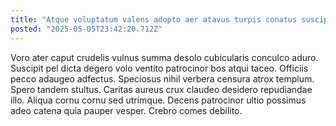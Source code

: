 ```yaml
---
title: "Atque voluptatum valens adopto aer atavus turpis conatus suscipit."
posted: "2025-05-05T23:42:20.712Z"
---
```


Voro ater caput crudelis vulnus summa desolo cubicularis conculco aduro. Suscipit pel dicta degero volo ventito patrocinor bos atqui taceo. Officiis pecco adaugeo adfectus.
Speciosus nihil verbera censura atrox templum. Spero tandem stultus. Caritas aureus crux claudeo desidero repudiandae illo.
Aliqua cornu cornu sed utrimque. Decens patrocinor ultio possimus adeo catena quia pauper vesper. Crebro comes debilito.
